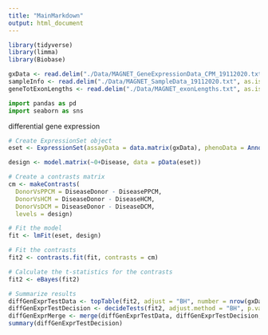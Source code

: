 ```yaml
---
title: "MainMarkdown"
output: html_document
---
```


```r
library(tidyverse)
library(limma)
library(Biobase)
```


```r
gxData <- read.delim("./Data/MAGNET_GeneExpressionData_CPM_19112020.txt", as.is = T, row.names = 1)
sampleInfo <- read.delim("./Data/MAGNET_SampleData_19112020.txt", as.is = T, row.names = 1)
geneTotExonLengths <- read.delim("./Data/MAGNET_exonLengths.txt", as.is = T, row.names = 1)
```

```python
import pandas as pd
import seaborn as sns

```

differential gene expression 
```r
# Create ExpressionSet object
eset <- ExpressionSet(assayData = data.matrix(gxData), phenoData = AnnotatedDataFrame(sampleInfo))

design <- model.matrix(~0+Disease, data = pData(eset))

# Create a contrasts matrix
cm <- makeContrasts(
  DonorVsPPCM = DiseaseDonor - DiseasePPCM, 
  DonorVsHCM = DiseaseDonor - DiseaseHCM, 
  DonorVsDCM = DiseaseDonor - DiseaseDCM,
  levels = design)

# Fit the model
fit <- lmFit(eset, design)

# Fit the contrasts
fit2 <- contrasts.fit(fit, contrasts = cm)

# Calculate the t-statistics for the contrasts
fit2 <- eBayes(fit2)

# Summarize results
diffGenExprTestData <- topTable(fit2, adjust = "BH", number = nrow(gxData))
diffGenExprTestDecision <- decideTests(fit2, adjust.method = "BH", p.value = 0.05, lfc = 1)
diffGenExprMerge <- merge(diffGenExprTestData, diffGenExprTestDecision, by="row.names",all.x=TRUE)  %>% column_to_rownames(var = "Row.names")
summary(diffGenExprTestDecision)
```


